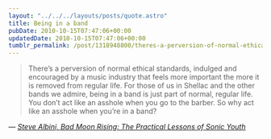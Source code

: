 ```yaml
---
layout: "../../../layouts/posts/quote.astro"
title: Being in a band
pubDate: 2010-10-15T07:47:06+00:00
updatedDate: 2010-10-15T07:47:06+00:00
tumblr_permalink: /post/1318948800/theres-a-perversion-of-normal-ethical-standards
---
```


> There&rsquo;s a perversion of normal ethical standards, indulged and encouraged by a music industry that feels more important the more it is removed from regular life. For those of us in Shellac and the other bands we admire, being in a band is just part of normal, regular life. You don&rsquo;t act like an asshole when you go to the barber. So why act like an asshole when you&rsquo;re in a band?

— <cite>[Steve Albini, _Bad Moon Rising: The Practical Lessons of Sonic Youth_](https://pitchfork.com/features/article/7871-bad-moon-rising-the-practical-lessons-of-sonic-youth/)</cite>
